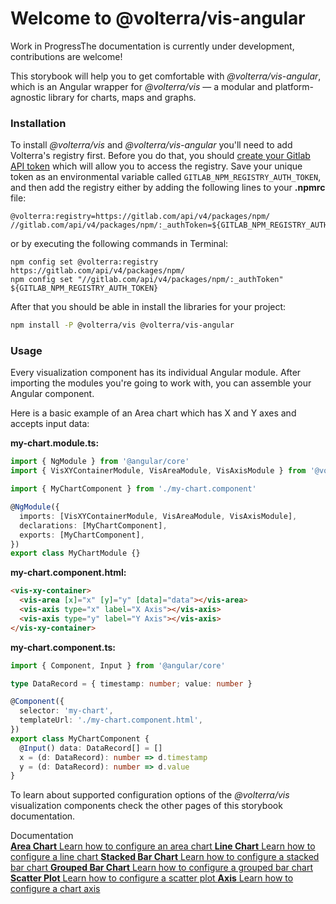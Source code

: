 
<Meta title="Introduction" />

<style>{`
  .subheading {
    --mediumdark: '#999999';
    font-weight: 900;
    font-size: 13px;
    color: #999;
    letter-spacing: 6px;
    line-height: 24px;
    text-transform: uppercase;
    margin-bottom: 12px;
    margin-top: 40px;
  }

  .link-list {
    display: grid;
    grid-template-columns: 1fr;
    grid-template-rows: 1fr 1fr;
    row-gap: 10px;
  }

  @media (min-width: 620px) {
    .link-list {
      row-gap: 20px;
      column-gap: 20px;
      grid-template-columns: 1fr 1fr;
    }
  }

  @media all and (-ms-high-contrast:none) {
  .link-list {
      display: -ms-grid;
      -ms-grid-columns: 1fr 1fr;
      -ms-grid-rows: 1fr 1fr;
    }
  }

  .link-item {
    display: block;
    padding: 20px 30px 20px 15px;
    border: 1px solid #00000010;
    border-radius: 5px;
    transition: background 150ms ease-out, border 150ms ease-out, transform 150ms ease-out;
    color: #333333;
    display: flex;
    align-items: flex-start;
  }

  .link-item:hover {
    border-color: #1EA7FD50;
    transform: translate3d(0, -3px, 0);
    box-shadow: rgba(0, 0, 0, 0.08) 0 3px 10px 0;
  }

  .link-item:active {
    border-color: #1EA7FD;
    transform: translate3d(0, 0, 0);
  }

  .link-item strong {
    font-weight: 700;
    display: block;
    margin-bottom: 2px;
  }

  .link-item img {
    height: 40px;
    width: 40px;
    margin-right: 15px;
    flex: none;
  }

  .link-item span {
    font-size: 14px;
    line-height: 20px;
  }

  .tip {
    display: inline-block;
    border-radius: 1em;
    font-size: 11px;
    line-height: 12px;
    font-weight: 700;
    background: #E7FDD8;
    color: #66BF3C;
    padding: 4px 12px;
    margin-right: 10px;
    vertical-align: top;
  }

  .tip-wrapper {
    font-size: 13px;
    line-height: 20px;
    margin-top: 20px;
    margin-bottom: 20px;
  }
`}</style>

# Welcome to @volterra/vis-angular
<div className="tip-wrapper">
  <span className="tip">Work in Progress</span>The documentation is currently under development, contributions are welcome!
</div>

This storybook will help you to get comfortable with *@volterra/vis-angular*, which is an Angular wrapper for
*@volterra/vis* — a modular and platform-agnostic library for charts, maps and graphs.

### Installation
To install *@volterra/vis* and *@volterra/vis-angular* you'll need to add Volterra's registry first.
Before you do that, you should [create your Gitlab API token](https://gitlab.com/volterra/ves.io/stellar/-/wikis/NPM-SETUP:-Create-auth-token)
which will allow you to access the registry. Save your unique token as an environmental variable called `GITLAB_NPM_REGISTRY_AUTH_TOKEN`,
and then add the registry either by adding the following lines to your **.npmrc** file:

```
@volterra:registry=https://gitlab.com/api/v4/packages/npm/
//gitlab.com/api/v4/packages/npm/:_authToken=${GITLAB_NPM_REGISTRY_AUTH_TOKEN}
```
or by executing the following commands in Terminal:
```
npm config set @volterra:registry https://gitlab.com/api/v4/packages/npm/
npm config set "//gitlab.com/api/v4/packages/npm/:_authToken" ${GITLAB_NPM_REGISTRY_AUTH_TOKEN}
```

After that you should be able in install the libraries for your project:
```bash
npm install -P @volterra/vis @volterra/vis-angular
```

### Usage
Every visualization component has its individual Angular module. After importing the modules you're going to work with,
you can assemble your Angular component.

Here is a basic example of an Area chart which has X and Y axes and accepts input data:

**my-chart.module.ts:**
```typescript
import { NgModule } from '@angular/core'
import { VisXYContainerModule, VisAreaModule, VisAxisModule } from '@volterra/vis-angular'

import { MyChartComponent } from './my-chart.component'

@NgModule({
  imports: [VisXYContainerModule, VisAreaModule, VisAxisModule],
  declarations: [MyChartComponent],
  exports: [MyChartComponent],
})
export class MyChartModule {}
```

**my-chart.component.html:**
```html
<vis-xy-container>
  <vis-area [x]="x" [y]="y" [data]="data"></vis-area>
  <vis-axis type="x" label="X Axis"></vis-axis>
  <vis-axis type="y" label="Y Axis"></vis-axis>
</vis-xy-container>
```

**my-chart.component.ts:**
```typescript
import { Component, Input } from '@angular/core'

type DataRecord = { timestamp: number; value: number }

@Component({
  selector: 'my-chart',
  templateUrl: './my-chart.component.html',
})
export class MyChartComponent {
  @Input() data: DataRecord[] = []
  x = (d: DataRecord): number => d.timestamp
  y = (d: DataRecord): number => d.value
}
```
To learn about supported configuration options of the *@volterra/vis* visualization components check the other pages of this storybook documentation.

<div className="subheading">Documentation</div>

<div className="link-list">
  <a className="link-item" href="../storybook/?path=/docs/xy-charts-area" target="_blank">
    <span>
      <strong>Area Chart</strong>
      Learn how to configure an area chart
    </span>
  </a>

  <a className="link-item" href="../storybook/?path=/docs/xy-charts-line" target="_blank">
    <span>
      <strong>Line Chart</strong>
      Learn how to configure a line chart
    </span>
  </a>

  <a className="link-item" href="../storybook/?path=/docs/xy-charts-stacked-bar" target="_blank">
    <span>
      <strong>Stacked Bar Chart</strong>
      Learn how to configure a stacked bar chart
    </span>
  </a>

  <a className="link-item" href="../storybook/?path=/docs/xy-charts-grouped-bar" target="_blank">
    <span>
      <strong>Grouped Bar Chart</strong>
      Learn how to configure a grouped bar chart
    </span>
  </a>

  <a className="link-item" href="../storybook/?path=/docs/xy-charts-scatter" target="_blank">
    <span>
      <strong>Scatter Plot</strong>
      Learn how to configure a scatter plot
    </span>
  </a>

  <a className="link-item" href="../storybook/?path=/docs/xy-charts-axis" target="_blank">
    <span>
      <strong>Axis</strong>
      Learn how to configure a chart axis
    </span>
  </a>
</div>
